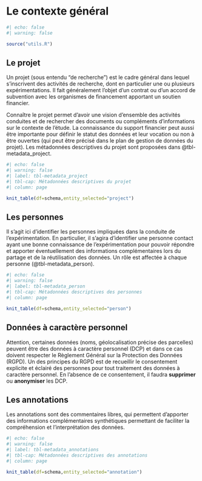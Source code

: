 # Le contexte général

```r
#| echo: false
#| warning: false

source("utils.R")

```

## Le projet

Un projet (sous entendu "de recherche") est le cadre général dans lequel s'inscrivent des activités de recherche, dont en particulier une ou plusieurs expérimentations. Il fait généralement l'objet d'un contrat ou d'un accord de subvention avec les organismes de financement apportant un soutien financier.

Connaître le projet permet d'avoir une vision d'ensemble des activités conduites et de rechercher des documents ou compléments d'informations sur le contexte de l'étude. La connaissance du support financier peut aussi être importante pour définir le statut des données et leur vocation ou non à être ouvertes (qui peut être précisé dans le plan de gestion de données du projet). Les métadonnées descriptives du projet sont proposées dans @tbl-metadata_project.

```r
#| echo: false
#| warning: false
#| label: tbl-metadata_project
#| tbl-cap: Métadonnées descriptives du projet
#| column: page

knit_table(df=schema,entity_selected="project")

```

## Les personnes

Il s'agit ici d'identifier les personnes impliquées dans la conduite de l'expérimentation. En particulier, il s'agira d'identifier une personne contact ayant une bonne connaissance de l'expérimentation pour pouvoir répondre et apporter éventuellement des informations complémentaires lors du partage et de la réutilisation des données. Un rôle est affectée à chaque personne (@tbl-metadata_person).

```r
#| echo: false
#| warning: false
#| label: tbl-metadata_person
#| tbl-cap: Métadonnées descriptives des personnes
#| column: page

knit_table(df=schema,entity_selected="person")

```

::: callout-important
## Données à caractère personnel

Attention, certaines données (noms, géolocalisation précise des parcelles) peuvent être des données à caractère personnel (DCP) et dans ce cas doivent respecter le Règlement Général sur la Protection des Données (RGPD). Un des principes du RGPD est de recueillir le consentement explicite et éclairé des personnes pour tout traitement des données à caractère personnel. En l'absence de ce consentement, il faudra **supprimer** ou **anonymiser** les DCP.
:::

## Les annotations

Les annotations sont des commentaires libres, qui permettent d'apporter des informations complémentaires synthétiques permettant de faciliter la compréhension et l'interprétation des données.

```r
#| echo: false
#| warning: false
#| label: tbl-metadata_annotations
#| tbl-cap: Métadonnées descriptives des annotations
#| column: page

knit_table(df=schema,entity_selected="annotation")

```
